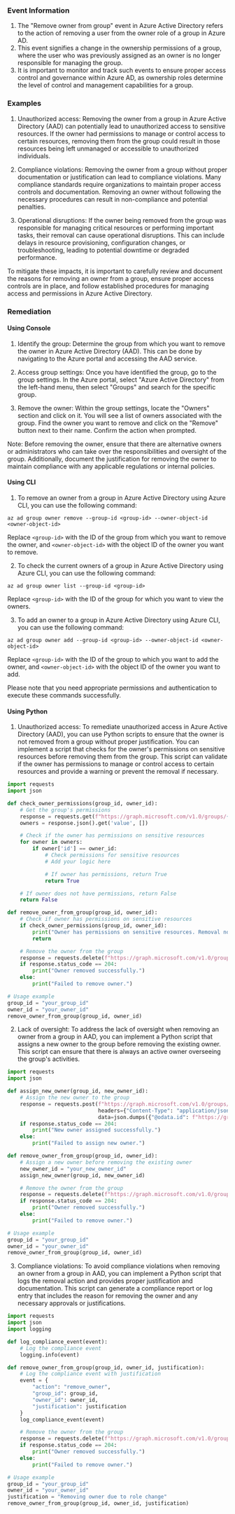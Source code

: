 
### Event Information

1. The "Remove owner from group" event in Azure Active Directory refers to the action of removing a user from the owner role of a group in Azure AD.
2. This event signifies a change in the ownership permissions of a group, where the user who was previously assigned as an owner is no longer responsible for managing the group.
3. It is important to monitor and track such events to ensure proper access control and governance within Azure AD, as ownership roles determine the level of control and management capabilities for a group.


### Examples

1. Unauthorized access: Removing the owner from a group in Azure Active Directory (AAD) can potentially lead to unauthorized access to sensitive resources. If the owner had permissions to manage or control access to certain resources, removing them from the group could result in those resources being left unmanaged or accessible to unauthorized individuals.

2. Compliance violations: Removing the owner from a group without proper documentation or justification can lead to compliance violations. Many compliance standards require organizations to maintain proper access controls and documentation. Removing an owner without following the necessary procedures can result in non-compliance and potential penalties.

3. Operational disruptions: If the owner being removed from the group was responsible for managing critical resources or performing important tasks, their removal can cause operational disruptions. This can include delays in resource provisioning, configuration changes, or troubleshooting, leading to potential downtime or degraded performance.

To mitigate these impacts, it is important to carefully review and document the reasons for removing an owner from a group, ensure proper access controls are in place, and follow established procedures for managing access and permissions in Azure Active Directory.

### Remediation

#### Using Console

1. Identify the group: Determine the group from which you want to remove the owner in Azure Active Directory (AAD). This can be done by navigating to the Azure portal and accessing the AAD service.

2. Access group settings: Once you have identified the group, go to the group settings. In the Azure portal, select "Azure Active Directory" from the left-hand menu, then select "Groups" and search for the specific group.

3. Remove the owner: Within the group settings, locate the "Owners" section and click on it. You will see a list of owners associated with the group. Find the owner you want to remove and click on the "Remove" button next to their name. Confirm the action when prompted.

Note: Before removing the owner, ensure that there are alternative owners or administrators who can take over the responsibilities and oversight of the group. Additionally, document the justification for removing the owner to maintain compliance with any applicable regulations or internal policies.

#### Using CLI

1. To remove an owner from a group in Azure Active Directory using Azure CLI, you can use the following command:

```
az ad group owner remove --group-id <group-id> --owner-object-id <owner-object-id>
```

Replace `<group-id>` with the ID of the group from which you want to remove the owner, and `<owner-object-id>` with the object ID of the owner you want to remove.

2. To check the current owners of a group in Azure Active Directory using Azure CLI, you can use the following command:

```
az ad group owner list --group-id <group-id>
```

Replace `<group-id>` with the ID of the group for which you want to view the owners.

3. To add an owner to a group in Azure Active Directory using Azure CLI, you can use the following command:

```
az ad group owner add --group-id <group-id> --owner-object-id <owner-object-id>
```

Replace `<group-id>` with the ID of the group to which you want to add the owner, and `<owner-object-id>` with the object ID of the owner you want to add.

Please note that you need appropriate permissions and authentication to execute these commands successfully.

#### Using Python

1. Unauthorized access: To remediate unauthorized access in Azure Active Directory (AAD), you can use Python scripts to ensure that the owner is not removed from a group without proper justification. You can implement a script that checks for the owner's permissions on sensitive resources before removing them from the group. This script can validate if the owner has permissions to manage or control access to certain resources and provide a warning or prevent the removal if necessary.

```python
import requests
import json

def check_owner_permissions(group_id, owner_id):
    # Get the group's permissions
    response = requests.get(f"https://graph.microsoft.com/v1.0/groups/{group_id}/owners")
    owners = response.json().get('value', [])

    # Check if the owner has permissions on sensitive resources
    for owner in owners:
        if owner['id'] == owner_id:
            # Check permissions for sensitive resources
            # Add your logic here

            # If owner has permissions, return True
            return True

    # If owner does not have permissions, return False
    return False

def remove_owner_from_group(group_id, owner_id):
    # Check if owner has permissions on sensitive resources
    if check_owner_permissions(group_id, owner_id):
        print("Owner has permissions on sensitive resources. Removal not allowed.")
        return

    # Remove the owner from the group
    response = requests.delete(f"https://graph.microsoft.com/v1.0/groups/{group_id}/owners/{owner_id}")
    if response.status_code == 204:
        print("Owner removed successfully.")
    else:
        print("Failed to remove owner.")

# Usage example
group_id = "your_group_id"
owner_id = "your_owner_id"
remove_owner_from_group(group_id, owner_id)
```

2. Lack of oversight: To address the lack of oversight when removing an owner from a group in AAD, you can implement a Python script that assigns a new owner to the group before removing the existing owner. This script can ensure that there is always an active owner overseeing the group's activities.

```python
import requests
import json

def assign_new_owner(group_id, new_owner_id):
    # Assign the new owner to the group
    response = requests.post(f"https://graph.microsoft.com/v1.0/groups/{group_id}/owners/$ref",
                             headers={"Content-Type": "application/json"},
                             data=json.dumps({"@odata.id": f"https://graph.microsoft.com/v1.0/users/{new_owner_id}"}))
    if response.status_code == 204:
        print("New owner assigned successfully.")
    else:
        print("Failed to assign new owner.")

def remove_owner_from_group(group_id, owner_id):
    # Assign a new owner before removing the existing owner
    new_owner_id = "your_new_owner_id"
    assign_new_owner(group_id, new_owner_id)

    # Remove the owner from the group
    response = requests.delete(f"https://graph.microsoft.com/v1.0/groups/{group_id}/owners/{owner_id}")
    if response.status_code == 204:
        print("Owner removed successfully.")
    else:
        print("Failed to remove owner.")

# Usage example
group_id = "your_group_id"
owner_id = "your_owner_id"
remove_owner_from_group(group_id, owner_id)
```

3. Compliance violations: To avoid compliance violations when removing an owner from a group in AAD, you can implement a Python script that logs the removal action and provides proper justification and documentation. This script can generate a compliance report or log entry that includes the reason for removing the owner and any necessary approvals or justifications.

```python
import requests
import json
import logging

def log_compliance_event(event):
    # Log the compliance event
    logging.info(event)

def remove_owner_from_group(group_id, owner_id, justification):
    # Log the compliance event with justification
    event = {
        "action": "remove_owner",
        "group_id": group_id,
        "owner_id": owner_id,
        "justification": justification
    }
    log_compliance_event(event)

    # Remove the owner from the group
    response = requests.delete(f"https://graph.microsoft.com/v1.0/groups/{group_id}/owners/{owner_id}")
    if response.status_code == 204:
        print("Owner removed successfully.")
    else:
        print("Failed to remove owner.")

# Usage example
group_id = "your_group_id"
owner_id = "your_owner_id"
justification = "Removing owner due to role change"
remove_owner_from_group(group_id, owner_id, justification)
```


